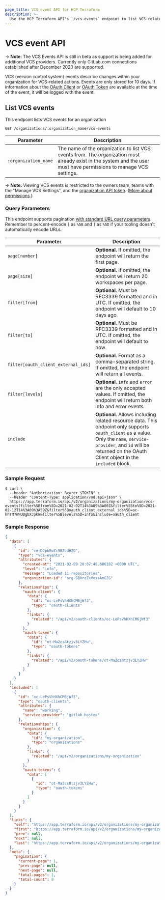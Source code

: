```yaml
---
page_title: VCS event API for HCP Terraform
description: >-
  Use the HCP Terraform API's `/vcs-events` endpoint to list VCS-related events within your organization.
---
```


# VCS event API

-> **Note**: The VCS Events API is still in beta as support is being added for additional VCS providers. Currently only GitLab.com connections established after December 2020 are supported.

VCS (version control system) events describe changes within your organization for VCS-related actions. Events are only stored for 10 days. If information about the [OAuth Client](/terraform/cloud-docs/api-docs/oauth-clients) or [OAuth Token](/terraform/cloud-docs/api-docs/oauth-tokens) are available at the time of the event, it will be logged with the event.

## List VCS events

This endpoint lists VCS events for an organization

`GET /organizations/:organization_name/vcs-events`

| Parameter            | Description                                                                                                                                                        |
| -------------------- | ------------------------------------------------------------------------------------------------------------------------------------------------------------------ |
| `:organization_name` | The name of the organization to list VCS events from. The organization must already exist in the system and the user must have permissions to manage VCS settings. |

-> **Note:** Viewing VCS events is restricted to the owners team, teams with the "Manage VCS Settings", and the [organization API token](/terraform/cloud-docs/users-teams-organizations/api-tokens#organization-api-tokens). ([More about permissions](/terraform/cloud-docs/users-teams-organizations/permissions).)

### Query Parameters

This endpoint supports pagination [with standard URL query parameters](/terraform/cloud-docs/api-docs#query-parameters). Remember to percent-encode `[` as `%5B` and `]` as `%5D` if your tooling doesn't automatically encode URLs.

| Parameter                           | Description                                                                                                                                                                                                                     |
| ----------------------------------- | ------------------------------------------------------------------------------------------------------------------------------------------------------------------------------------------------------------------------------- |
| `page[number]`                      | **Optional.** If omitted, the endpoint will return the first page.                                                                                                                                                              |
| `page[size]`                        | **Optional.** If omitted, the endpoint will return 20 workspaces per page.                                                                                                                                                      |
| `filter[from]`                      | **Optional.** Must be RFC3339 formatted and in UTC. If omitted, the endpoint will default to 10 days ago.                                                                                                                       |
| `filter[to]`                        | **Optional.** Must be RFC3339 formatted and in UTC. If omitted, the endpoint will default to now.                                                                                                                               |
| `filter[oauth_client_external_ids]` | **Optional.** Format as a comma-separated string. If omitted, the endpoint will return all events.                                                                                                                              |
| `filter[levels]`                    | **Optional.** `info` and `error` are the only accepted values. If omitted, the endpoint will return both info and error events.                                                                                                 |
| `include`                           | **Optional.** Allows including related resource data. This endpoint only supports `oauth_client` as a value. Only the `name`, `service-provider`, and `id` will be returned on the OAuth Client object in the `included` block. |

### Sample Request

```shell
$ curl \
  --header "Authorization: Bearer $TOKEN" \
  --header "Content-Type: application/vnd.api+json" \
  https://app.terraform.io/api/v2/organizations/my-organization/vcs-events?filter%5Bfrom%5D=2021-02-02T14%3A09%3A00Z&filter%5Bto%5D=2021-02-12T14%3A09%3A59Z&filter%5Boauth_client_external_ids%5D=oc-hhTM7WNUUgbXJpkW&filter%5Blevels%5D=info&include=oauth_client
```

### Sample Response

```json
{
  "data": [
    {
      "id": "ve-DJpbEwZc98ZedHZG",
      "type": "vcs-events",
      "attributes": {
        "created-at": "2021-02-09 20:07:49.686182 +0000 UTC",
        "level": "info",
        "message": "Loaded 11 repositories",
        "organization-id": "org-SBVreZxVessAmCZG"
      },
      "relationships": {
        "oauth-client": {
          "data": {
            "id": "oc-LePsVhHXhCM6jWf3",
            "type": "oauth-clients"
          },
          "links": {
            "related": "/api/v2/oauth-clients/oc-LePsVhHXhCM6jWf3"
          }
        },
        "oauth-token": {
          "data": {
            "id": "ot-Ma2cs8tzjv3LYZHw",
            "type": "oauth-tokens"
          },
          "links": {
            "related": "/api/v2/oauth-tokens/ot-Ma2cs8tzjv3LYZHw"
          }
        }
      }
    }
  ],
  "included": [
    {
      "id": "oc-LePsVhHXhCM6jWf3",
      "type": "oauth-clients",
      "attributes": {
        "name": "working",
        "service-provider": "gitlab_hosted"
      },
      "relationships": {
        "organization": {
          "data": {
            "id": "my-organization",
            "type": "organizations"
          },
          "links": {
            "related": "/api/v2/organizations/my-organization"
          }
        },
        "oauth-tokens": {
          "data": [
            {
              "id": "ot-Ma2cs8tzjv3LYZHw",
              "type": "oauth-tokens"
            }
          ]
        }
      }
    }
  ],
  "links": {
    "self": "https://app.terraform.io/api/v2/organizations/my-organization/vcs-events?filter%5Bfrom%5D=2021-02-02T14%3A09%3A00Z\u0026filter%5Blevels%5D=info\u0026filter%5Boauth_client_external_ids%5D=oc-LePsVhHXhCM6jWf3\u0026filter%5Bto%5D=2021-02-12T14%3A09%3A59Z\u0026include=oauth_client\u0026organization_name=my-organization\u0026page%5Bnumber%5D=1\u0026page%5Bsize%5D=20",
    "first": "https://app.terraform.io/api/v2/organizations/my-organization/vcs-events?filter%5Bfrom%5D=2021-02-02T14%3A09%3A00Z\u0026filter%5Blevels%5D=info\u0026filter%5Boauth_client_external_ids%5D=oc-LePsVhHXhCM6jWf3\u0026filter%5Bto%5D=2021-02-12T14%3A09%3A59Z\u0026include=oauth_client\u0026organization_name=my-organization\u0026page%5Bnumber%5D=1\u0026page%5Bsize%5D=20",
    "prev": null,
    "next": null,
    "last": "https://app.terraform.io/api/v2/organizations/my-organization/vcs-events?filter%5Bfrom%5D=2021-02-02T14%3A09%3A00Z\u0026filter%5Blevels%5D=info\u0026filter%5Boauth_client_external_ids%5D=oc-LePsVhHXhCM6jWf3\u0026filter%5Bto%5D=2021-02-12T14%3A09%3A59Z\u0026include=oauth_client\u0026organization_name=my-organization\u0026page%5Bnumber%5D=1\u0026page%5Bsize%5D=20"
  },
  "meta": {
    "pagination": {
      "current-page": 1,
      "prev-page": null,
      "next-page": null,
      "total-pages": 1,
      "total-count": 8
    }
  }
}
```
